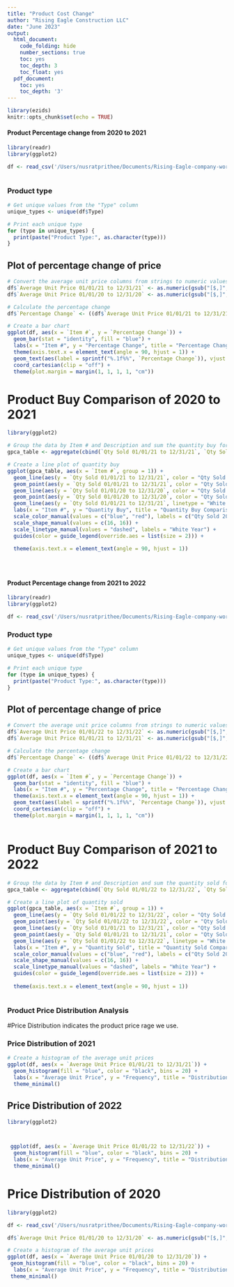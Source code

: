 ```yaml
---
title: "Product Cost Change"
author: "Rising Eagle Construction LLC"
date: "June 2023"
output:
  html_document:
    code_folding: hide
    number_sections: true
    toc: yes
    toc_depth: 3
    toc_float: yes
  pdf_document:
    toc: yes
    toc_depth: '3'
---
```


```r
library(ezids)
knitr::opts_chunk$set(echo = TRUE)
```

#### Product Percentage change from 2020 to 2021



```r
library(readr)
library(ggplot2)

df <- read_csv('/Users/nusratprithee/Documents/Rising-Eagle-company-work/Purchase-History-with-Average-Unit-Price-2020-vs.-2021.csv')



```


### Product type

```r
# Get unique values from the "Type" column
unique_types <- unique(df$Type)

# Print each unique type
for (type in unique_types) {
  print(paste("Product Type:", as.character(type)))
}

```

## Plot of percentage change of price

```r


# Convert the average unit price columns from strings to numeric values
df$`Average Unit Price 01/01/21 to 12/31/21` <- as.numeric(gsub("[$,]", "", df$`Average Unit Price 01/01/21 to 12/31/21`))
df$`Average Unit Price 01/01/20 to 12/31/20` <- as.numeric(gsub("[$,]", "", df$`Average Unit Price 01/01/20 to 12/31/20`))

# Calculate the percentage change
df$`Percentage Change` <- ((df$`Average Unit Price 01/01/21 to 12/31/21` - df$`Average Unit Price 01/01/20 to 12/31/20`) / df$`Average Unit Price 01/01/20 to 12/31/20`) * 100

# Create a bar chart
ggplot(df, aes(x = `Item #`, y = `Percentage Change`)) +
  geom_bar(stat = "identity", fill = "blue") +
  labs(x = "Item #", y = "Percentage Change", title = "Percentage Change of Average Unit Price (2020 to 2021)") +
  theme(axis.text.x = element_text(angle = 90, hjust = 1)) +
  geom_text(aes(label = sprintf("%.1f%%", `Percentage Change`)), vjust = -0.5, size = 3) +
  coord_cartesian(clip = "off") +
  theme(plot.margin = margin(1, 1, 1, 1, "cm"))

```

#  Product Buy Comparison of 2020 to 2021



```r
library(ggplot2)

# Group the data by Item # and Description and sum the quantity buy for 2020-2021
gpca_table <- aggregate(cbind(`Qty Sold 01/01/21 to 12/31/21`, `Qty Sold 01/01/20 to 12/31/20`) ~ `Item #` + `Description`, data = df, sum)

# Create a line plot of quantity buy
ggplot(gpca_table, aes(x = `Item #`, group = 1)) +
  geom_line(aes(y = `Qty Sold 01/01/21 to 12/31/21`, color = "Qty Sold 2021"), size = 1) +
  geom_point(aes(y = `Qty Sold 01/01/21 to 12/31/21`, color = "Qty Sold 2021"), size = 2) +
  geom_line(aes(y = `Qty Sold 01/01/20 to 12/31/20`, color = "Qty Sold 2020"), size = 1) +
  geom_point(aes(y = `Qty Sold 01/01/20 to 12/31/20`, color = "Qty Sold 2020"), size = 2) +
  geom_line(aes(y = `Qty Sold 01/01/21 to 12/31/21`, linetype = "White Year"), color = "black", size = 1, linetype = "dashed") +
  labs(x = "Item #", y = "Quantity Buy", title = "Quantity Buy Comparison") +
  scale_color_manual(values = c("blue", "red"), labels = c("Qty Sold 2021", "Qty Sold 2020")) +
  scale_shape_manual(values = c(16, 16)) +
  scale_linetype_manual(values = "dashed", labels = "White Year") +
  guides(color = guide_legend(override.aes = list(size = 2))) +
 
  theme(axis.text.x = element_text(angle = 90, hjust = 1))





```


#### Product Percentage change from 2021 to 2022


```r
library(readr)
library(ggplot2)

df <- read_csv('/Users/nusratprithee/Documents/Rising-Eagle-company-work/Purchase History with Average Unit Price - 2021 vs. 2022.csv')

```

### Product type

```r
# Get unique values from the "Type" column
unique_types <- unique(df$Type)

# Print each unique type
for (type in unique_types) {
  print(paste("Product Type:", as.character(type)))
}

```

## Plot of percentage change of price
```r


# Convert the average unit price columns from strings to numeric values
df$`Average Unit Price 01/01/22 to 12/31/22` <- as.numeric(gsub("[$,]", "", df$`Average Unit Price 01/01/22 to 12/31/22`))
df$`Average Unit Price 01/01/21 to 12/31/21` <- as.numeric(gsub("[$,]", "", df$`Average Unit Price 01/01/21 to 12/31/21`))

# Calculate the percentage change
df$`Percentage Change` <- ((df$`Average Unit Price 01/01/22 to 12/31/22` - df$`Average Unit Price 01/01/21 to 12/31/21`) / df$`Average Unit Price 01/01/21 to 12/31/21`) * 100

# Create a bar chart
ggplot(df, aes(x = `Item #`, y = `Percentage Change`)) +
  geom_bar(stat = "identity", fill = "blue") +
  labs(x = "Item #", y = "Percentage Change", title = "Percentage Change of Average Unit Price (2021 to 2022)") +
  theme(axis.text.x = element_text(angle = 90, hjust = 1)) +
  geom_text(aes(label = sprintf("%.1f%%", `Percentage Change`)), vjust = -0.5, size = 3) +
  coord_cartesian(clip = "off") +
  theme(plot.margin = margin(1, 1, 1, 1, "cm"))



```


#  Product Buy Comparison of 2021 to 2022


```r
# Group the data by Item # and Description and sum the quantity sold for 2021-2022
gpca_table <- aggregate(cbind(`Qty Sold 01/01/22 to 12/31/22`, `Qty Sold 01/01/21 to 12/31/21`) ~ `Item #` + `Description`, data = df, sum)

# Create a line plot of quantity sold
ggplot(gpca_table, aes(x = `Item #`, group = 1)) +
  geom_line(aes(y = `Qty Sold 01/01/22 to 12/31/22`, color = "Qty Sold 2022"), size = 1) +
  geom_point(aes(y = `Qty Sold 01/01/22 to 12/31/22`, color = "Qty Sold 2022"), size = 2) +
  geom_line(aes(y = `Qty Sold 01/01/21 to 12/31/21`, color = "Qty Sold 2021"), size = 1) +
  geom_point(aes(y = `Qty Sold 01/01/21 to 12/31/21`, color = "Qty Sold 2021"), size = 2) +
  geom_line(aes(y = `Qty Sold 01/01/22 to 12/31/22`, linetype = "White Year"), color = "black", size = 1, linetype = "dashed") +
  labs(x = "Item #", y = "Quantity Sold", title = "Quantity Sold Comparison") +
  scale_color_manual(values = c("blue", "red"), labels = c("Qty Sold 2022", "Qty Sold 2021")) +
  scale_shape_manual(values = c(16, 16)) +
  scale_linetype_manual(values = "dashed", labels = "White Year") +
  guides(color = guide_legend(override.aes = list(size = 2))) +
 
  theme(axis.text.x = element_text(angle = 90, hjust = 1))



```

### Product Price Distribution Analysis

#Price Distribution indicates the product price rage we use.


### Price Distribution of 2021

```r

# Create a histogram of the average unit prices
ggplot(df, aes(x = `Average Unit Price 01/01/21 to 12/31/21`)) +
  geom_histogram(fill = "blue", color = "black", bins = 20) +
  labs(x = "Average Unit Price", y = "Frequency", title = "Distribution of Average Unit Prices 2021") +
  theme_minimal()


```

## Price Distribution of 2022

```r
library(ggplot2)



 ggplot(df, aes(x = `Average Unit Price 01/01/22 to 12/31/22`)) +
  geom_histogram(fill = "blue", color = "black", bins = 20) +
  labs(x = "Average Unit Price", y = "Frequency", title = "Distribution of Average Unit Prices (2022)") +
  theme_minimal()


```

# Price Distribution of 2020

```r
library(ggplot2)

df <- read_csv('/Users/nusratprithee/Documents/Rising-Eagle-company-work/Purchase-History-with-Average-Unit-Price-2020-vs.-2021.csv')

df$`Average Unit Price 01/01/20 to 12/31/20` <- as.numeric(gsub("[$,]", "", df$`Average Unit Price 01/01/20 to 12/31/20`))

# Create a histogram of the average unit prices
ggplot(df, aes(x = `Average Unit Price 01/01/20 to 12/31/20`)) +
 geom_histogram(fill = "blue", color = "black", bins = 20) +
  labs(x = "Average Unit Price", y = "Frequency", title = "Distribution of Average Unit Prices (2020)") +
 theme_minimal()

```




